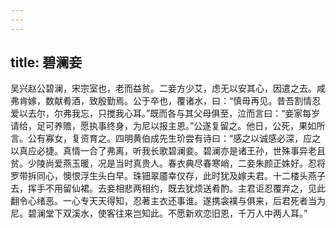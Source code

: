 ```yaml
---
---
---
```

title: 碧澜妾
---




吴兴赵公碧澜，宋宗室也，老而益贫。二妾方少艾，虑无以安其心，因遣之去。咸弗肯嫁，数献肴酒，致殷勤焉。公于卒也，覆诸水，曰：“慎毋再见。昔吾割情忍爱以去尔，尔弗我忘，只搅我心耳。”既而各与其父母俱至，泣而言曰：“妾家每岁请给，足可养赡，愿执事终身，为尼以报主恩。”公遂复留之。他日，公死，果如所言。公有寡女，复资育之。四明黄伯成先生玠尝有诗曰：“感之以诚感必深，应之以真应必捷。真情一合了弗离，听我长歌碧澜妾。碧澜亦是诸王孙，世殊事异老且贫。少陵尚爱燕玉暖，况是当时真贵人。春衣典尽春寒峭，二妾朱颜正姝好。忍将罗带拆同心，懊恨浮生头白早。珠钿翠靥幸仅存，此时犹及嫁夫君。十二楼头燕子去，挥手不用留仙裙。去妾相悲两相约，既去犹烦送肴酌。主君讵忍覆弃之，见此翻令心绪恶。一心专天天得知，忍著主衣还事谁。遂携衾襆与俱来，后君死者当为尼。碧澜堂下双溪水，使客往来岂知此。不愿新欢恋旧恩，千万人中两人耳。”